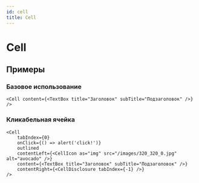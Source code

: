 ```yaml
---
id: cell
title: Cell
---
```



# Cell
<Description name="Cell" />
<PropsTable name="Cell" />

## Примеры

### Базовое использование
```tsx live
<Cell content={<TextBox title="Заголовок" subTitle="Подзаголовок" />} />
```

### Кликабельная ячейка
```tsx live
<Cell
    tabIndex={0}
    onClick={() => alert('click!')}
    outlined
    contentLeft={<CellIcon as="img" src="/images/320_320_0.jpg" alt="avocado" />}
    content={<TextBox title="Заголовок" subTitle="Подзаголовок" />}
    contentRight={<CellDisclosure tabIndex={-1} />}
/>
```
